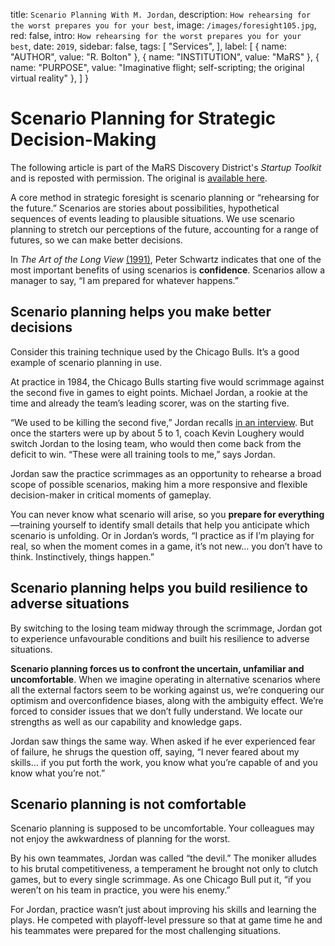 
  title: `Scenario Planning With M. Jordan`,
  description: `How rehearsing for the worst prepares you for your best`,
  image: `/images/foresight105.jpg`,
  red: false,
  intro: `How rehearsing for the worst prepares you for your best`,
  date: `2019`,
  sidebar: false,
  tags: [
    "Services",
  ],
  label: [
    {
      name: "AUTHOR",
      value: "R. Bolton"
    },
    {
      name: "INSTITUTION",
      value: "MaRS"
    },
    {
      name: "PURPOSE",
      value: "Imaginative flight; self-scripting; the original virtual reality"
    },
  ]
}


# Scenario Planning for Strategic Decision-Making
The following article is part of the MaRS Discovery District's _Startup Toolkit_ and is reposted with permission. The original is [available here](https://learn.marsdd.com/article/scenario-planning-for-strategic-decision-making/).

<Label meta={meta} />

A core method in strategic foresight is scenario planning or “rehearsing for the future.” Scenarios are stories about possibilities, hypothetical sequences of events leading to plausible situations. We use scenario planning to stretch our perceptions of the future, accounting for a range of futures, so we can make better decisions.

In _The Art of the Long View_ [(1991)](https://www.penguinrandomhouse.ca/books/162919/the-art-of-the-long-view-by-peter-schwartz/9780385267328), Peter Schwartz indicates that one of the most important benefits of using scenarios is **confidence**. Scenarios allow a manager to say, “I am prepared for whatever happens.”


## Scenario planning helps you make better decisions

Consider this training technique used by the Chicago Bulls. It’s a good example of scenario planning in use.

At practice in 1984, the Chicago Bulls starting five would scrimmage against the second five in games to eight points. Michael Jordan, a rookie at the time and already the team’s leading scorer, was on the starting five.

“We used to be killing the second five,” Jordan recalls [in an interview](https://www.youtube.com/watch?v=a40zFyDGMvo&t=400s). But once the starters were up by about 5 to 1, coach Kevin Loughery would switch Jordan to the losing team, who would then come back from the deficit to win. “These were all training tools to me,” says Jordan.

Jordan saw the practice scrimmages as an opportunity to rehearse a broad scope of possible scenarios, making him a more responsive and flexible decision-maker in critical moments of gameplay.

You can never know what scenario will arise, so you **prepare for everything**—training yourself to identify small details that help you anticipate which scenario is unfolding. Or in Jordan’s words, “I practice as if I’m playing for real, so when the moment comes in a game, it’s not new… you don’t have to think. Instinctively, things happen.”


## Scenario planning helps you build resilience to adverse situations

By switching to the losing team midway through the scrimmage, Jordan got to experience unfavourable conditions and built his resilience to adverse situations.

**Scenario planning forces us to confront the uncertain, unfamiliar and uncomfortable**. When we imagine operating in alternative scenarios where all the external factors seem to be working against us, we’re conquering our optimism and overconfidence biases, along with the ambiguity effect. We’re forced to consider issues that we don’t fully understand. We locate our strengths as well as our capability and knowledge gaps.

Jordan saw things the same way. When asked if he ever experienced fear of failure, he shrugs the question off, saying, “I never feared about my skills… if you put forth the work, you know what you’re capable of and you know what you’re not.”


## Scenario planning is not comfortable

Scenario planning is supposed to be uncomfortable. Your colleagues may not enjoy the awkwardness of planning for the worst.

By his own teammates, Jordan was called “the devil.” The moniker alludes to his brutal competitiveness, a temperament he brought not only to clutch games, but to every single scrimmage. As one Chicago Bull put it, “if you weren’t on his team in practice, you were his enemy.”

For Jordan, practice wasn’t just about improving his skills and learning the plays. He competed with playoff-level pressure so that at game time he and his teammates were prepared for the most challenging situations.


